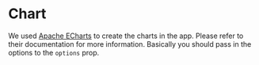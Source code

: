 
<Meta title="Core/Chart" />

# Chart

We used [Apache ECharts](https://echarts.apache.org/en/index.html) to create the charts in the app. Please refer to their documentation for more information. Basically
you should pass in the options to the `options` prop.

<div style={{ height: 300 }} className="border flex p-6 rounded">
  <Story of={ChartStory.Primary} />
</div>
<Controls of={ChartStory.Primary} />
<Source of={ChartStory.Primary} />
